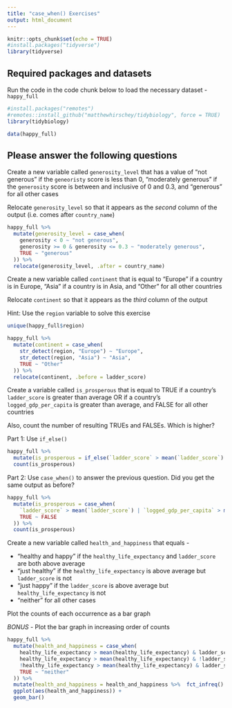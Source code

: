 ```yaml
---
title: "case_when() Exercises"
output: html_document
---
```


```r
knitr::opts_chunk$set(echo = TRUE)
#install.packages("tidyverse")
library(tidyverse)
```

## Required packages and datasets

Run the code in the code chunk below to load the necessary dataset - `happy_full`
```r
#install.packages("remotes")
#remotes::install_github("matthewhirschey/tidybiology", force = TRUE)
library(tidybiology)

data(happy_full)
```

## Please answer the following questions

Create a new variable called `generosity_level` that has a value of "not generous" if the `geneoristy` score is less than 0, "moderately generous" if the `generosity` score is between and inclusive of 0 and 0.3, and "generous" for all other cases

Relocate `generosity_level` so that it appears as the *second* column of the output (i.e. comes after `country_name`)

```r
happy_full %>% 
  mutate(generosity_level = case_when(
    generosity < 0 ~ "not generous",
    generosity >= 0 & generosity <= 0.3 ~ "moderately generous",
    TRUE ~ "generous"
  )) %>% 
  relocate(generosity_level, .after = country_name) 
```

Create a new variable called `continent` that is equal to "Europe" if a country is in Europe, "Asia" if a country is in Asia, and "Other" for all other countries

Relocate `continent` so that it appears as the *third* column of the output

Hint: Use the `region` variable to solve this exercise

```r
unique(happy_full$region)

happy_full %>% 
  mutate(continent = case_when(
    str_detect(region, "Europe") ~ "Europe",
    str_detect(region, "Asia") ~ "Asia",
    TRUE ~ "Other"
  )) %>% 
  relocate(continent, .before = ladder_score)
```

Create a variable called `is_prosperous` that is equal to TRUE if a country's `ladder_score` is greater than average OR if a country's `logged_gdp_per_capita` is greater than average, and FALSE for all other countries

Also, count the number of resulting TRUEs and FALSEs. Which is higher?

Part 1: Use `if_else()` 

```r
happy_full %>% 
  mutate(is_prosperous = if_else(`ladder_score` > mean(`ladder_score`) | `logged_gdp_per_capita` > mean(`logged_gdp_per_capita`), TRUE, FALSE)) %>% 
  count(is_prosperous)
```

Part 2: Use `case_when()` to answer the previous question. Did you get the same output as before?

```r
happy_full %>% 
  mutate(is_prosperous = case_when(
    `ladder_score` > mean(`ladder_score`) | `logged_gdp_per_capita` > mean(`logged_gdp_per_capita`) ~ TRUE,
    TRUE ~ FALSE
  )) %>% 
  count(is_prosperous)
```

Create a new variable called `health_and_happiness` that equals - 

- "healthy and happy" if the `healthy_life_expectancy` and `ladder_score` are both above average
- "just healthy" if the `healthy_life_expectancy` is above average but `ladder_score` is not
- "just happy" if the `ladder_score` is above average but `healthy_life_expectancy` is not
- "neither" for all other cases

Plot the counts of each occurrence as a bar graph

*BONUS* - Plot the bar graph in increasing order of counts

```r
happy_full %>% 
  mutate(health_and_happiness = case_when(
    healthy_life_expectancy > mean(healthy_life_expectancy) & ladder_score > mean(ladder_score) ~ "healthy and happy",
    healthy_life_expectancy > mean(healthy_life_expectancy) & !ladder_score > mean(ladder_score) ~ "just healthy",
    !healthy_life_expectancy > mean(healthy_life_expectancy) & ladder_score > mean(ladder_score) ~ "just happy",
    TRUE ~ "neither"
  )) %>% 
  mutate(health_and_happiness = health_and_happiness %>%  fct_infreq() %>% fct_rev()) %>% 
  ggplot(aes(health_and_happiness)) +
  geom_bar()
```

